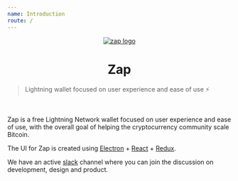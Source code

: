 ```yaml
---
name: Introduction
route: /
---
```


<div align="center" style={{ marginTop: "3rem" }}>
  <a href="https://zap.jackmallers.com">
    <img
      src="/public/images/logo.png"
      alt="zap logo"
      style={{ maxWidth: "270px", align: "center" }}
    />
  </a>
  <h1>Zap</h1>
</div>

> Lightning wallet focused on user experience and ease of use ⚡️

<br />

Zap is a free Lightning Network wallet focused on user experience and ease of use, with the overall goal of helping the cryptocurrency community scale Bitcoin.

The UI for Zap is created using
[Electron](https://electron.atom.io/) + [React](https://facebook.github.io/react/) + [Redux](https://github.com/reactjs/redux/tree/master/docs).

We have an active [slack]() channel where you can join the discussion on development, design and product.
